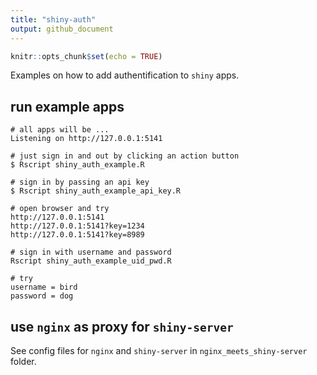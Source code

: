 ```yaml
---
title: "shiny-auth"
output: github_document
---
```


```r
knitr::opts_chunk$set(echo = TRUE)
```

Examples on how to add authentification to `shiny` apps.

## run example apps

```
# all apps will be ...
Listening on http://127.0.0.1:5141

# just sign in and out by clicking an action button
$ Rscript shiny_auth_example.R

# sign in by passing an api key
$ Rscript shiny_auth_example_api_key.R

# open browser and try
http://127.0.0.1:5141
http://127.0.0.1:5141?key=1234
http://127.0.0.1:5141?key=8989

# sign in with username and password
Rscript shiny_auth_example_uid_pwd.R

# try
username = bird
password = dog
```

## use `nginx` as proxy for `shiny-server`

See config files for `nginx` and `shiny-server` in `nginx_meets_shiny-server` folder.
